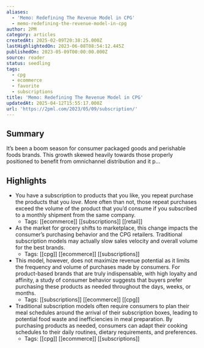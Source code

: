 ```yaml
---
aliases:
  - 'Memo: Redefining The Revenue Model in CPG'
  - memo-redefining-the-revenue-model-in-cpg
author: 2PM
category: articles
createdAt: 2025-02-09T20:38:25.000Z
lastHighlightedOn: 2023-06-08T08:54:12.445Z
publishedOn: 2023-05-09T00:00:00.000Z
source: reader
status: seedling
tags:
  - cpg
  - ecommerce
  - favorite
  - subscriptions
title: 'Memo: Redefining The Revenue Model in CPG'
updatedAt: 2025-04-12T15:55:17.000Z
url: 'https://2pml.com/2023/05/09/subscription/'
---
```

## Summary

It’s been a boom season for consumer packaged goods and perishable foods brands. This growth skewed heavily towards those properly positioned to benefit from omnichannel distribution and it p…

## Highlights

- You have a subscription to products that you like, you repeat purchase the products that you _love_. More often than not, those repeat purchases exceed the volume of the product that you’d consume if you subscribed to a monthly shipment from the same company.
    - Tags: [[ecommerce]] [[subscriptions]] [[retail]]
- As the market for grocery shifts to marketplace, this change impacts the consumer’s purchasing behavior and the CPG retailers. Traditional subscription models may actually slow sales velocity and overall volume for the best brands.
    - Tags: [[cpg]] [[ecommerce]] [[subscriptions]]
- This model, however, does not maximize revenue potential as it limits the frequency and volume of purchases made by consumers. For product-based brands that are truly indispensable, with high loyalty and affinity, a study of consumer behavior suggests that buyers prefer purchasing these products as needed throughout the days, weeks, or months.
    - Tags: [[subscriptions]] [[ecommerce]] [[cpg]]
- Traditional subscription models often require consumers to plan their meal schedules around the arrival of their subscription boxes, leading to potential food waste and inefficiencies in meal preparation. By purchasing products as needed, consumers can adapt their cooking schedules to their daily routines, dietary requirements, and preferences.
    - Tags: [[cpg]] [[ecommerce]] [[subscriptions]]
